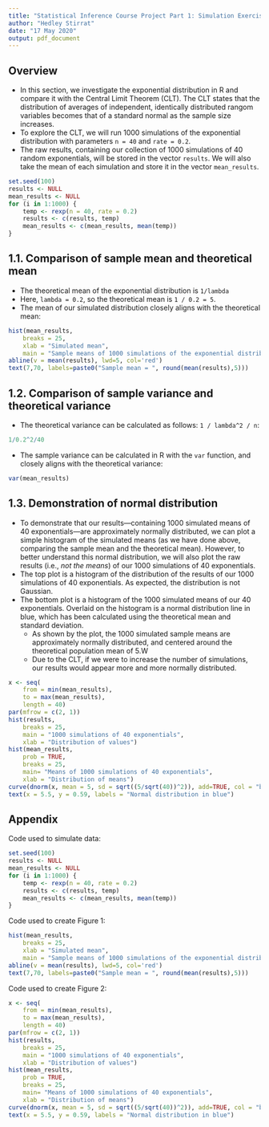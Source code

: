 ---
title: "Statistical Inference Course Project Part 1: Simulation Exercise"
author: "Hedley Stirrat"
date: "17 May 2020"
output: pdf_document
---

## Overview
- In this section, we investigate the exponential distribution in R and compare
  it with the Central Limit Theorem (CLT). The CLT states that the distribution
  of averages of independent, identically distributed rangom variables becomes
  that of a standard normal as the sample size increases.
- To explore the CLT, we will run 1000 simulations of the exponential
  distribution with parameters `n = 40` and `rate = 0.2`. 
- The raw results, containing our collection of 1000 simulations of 40 random
  exponentials, will be stored in the vector `results`. We will also take the
  mean of each simulation and store it in the vector `mean_results`.

```{r echo=FALSE}
set.seed(100)
results <- NULL
mean_results <- NULL
for (i in 1:1000) {
    temp <- rexp(n = 40, rate = 0.2)
    results <- c(results, temp)
    mean_results <- c(mean_results, mean(temp))
}
```

## 1.1. Comparison of sample mean and theoretical mean
- The theoretical mean of the exponential distribution is `1/lambda`
- Here, `lambda = 0.2`, so the theoretical mean is `1 / 0.2 = 5`.
- The mean of our simulated distribution closely aligns with the theoretical
  mean:

```{r echo=FALSE, fig.height=4}
hist(mean_results,
    breaks = 25,
    xlab = "Simulated mean",
    main = "Sample means of 1000 simulations of the exponential distribution")
abline(v = mean(results), lwd=5, col='red')
text(7,70, labels=paste0("Sample mean = ", round(mean(results),5)))
```

## 1.2. Comparison of sample variance and theoretical variance
- The theoretical variance can be calculated as follows: `1 / lambda^2 / n`:
```{r}
1/0.2^2/40
```

- The sample variance can be calculated in R with the `var` function, and
  closely aligns with the theoretical variance:

```{r}
var(mean_results)
```

## 1.3. Demonstration of normal distribution
- To demonstrate that our results---containing 1000 simulated means of 40
  exponentials---are approximately normally distributed, we can plot a simple
  histogram of the simulated means (as we have done above, comparing the sample mean and the
  theoretical mean). However, to better understand this normal distribution, we
  will also plot the raw results (i.e., *not the means*) of our 1000 simulations of
  40 exponentials.
- The top plot is a histogram of the distribution of the results of our 1000
  simulations of 40 exponentials. As expected, the distribution is not Gaussian.
- The bottom plot is a histogram of the 1000 simulated means of our 40
  exponentials. Overlaid on the histogram is a normal distribution line in blue,
  which has been calculated using the theoretical mean and standard deviation.
    - As shown by the plot, the 1000 simulated sample means are approximately
      normally distributed, and centered around the theoretical population mean
      of 5.W
    - Due to the CLT, if we were to increase the number of simulations, our
      results would appear more and more normally distributed.

```{r fig.height=10, echo=FALSE}
x <- seq(
    from = min(mean_results),
    to = max(mean_results),
    length = 40)
par(mfrow = c(2, 1))
hist(results,
    breaks = 25,
    main = "1000 simulations of 40 exponentials",
    xlab = "Distribution of values")
hist(mean_results,
    prob = TRUE,
    breaks = 25,
    main= "Means of 1000 simulations of 40 exponentials",
    xlab = "Distribution of means")
curve(dnorm(x, mean = 5, sd = sqrt((5/sqrt(40))^2)), add=TRUE, col = "blue")
text(x = 5.5, y = 0.59, labels = "Normal distribution in blue")
```

## Appendix

Code used to simulate data:

```{r}
set.seed(100)
results <- NULL
mean_results <- NULL
for (i in 1:1000) {
    temp <- rexp(n = 40, rate = 0.2)
    results <- c(results, temp)
    mean_results <- c(mean_results, mean(temp))
}
```

Code used to create Figure 1:

```{r fig.show='hide'}
hist(mean_results,
    breaks = 25,
    xlab = "Simulated mean",
    main = "Sample means of 1000 simulations of the exponential distribution")
abline(v = mean(results), lwd=5, col='red')
text(7,70, labels=paste0("Sample mean = ", round(mean(results),5)))
```

Code used to create Figure 2:

```{r fig.show='hide'}
x <- seq(
    from = min(mean_results),
    to = max(mean_results),
    length = 40)
par(mfrow = c(2, 1))
hist(results,
    breaks = 25,
    main = "1000 simulations of 40 exponentials",
    xlab = "Distribution of values")
hist(mean_results,
    prob = TRUE,
    breaks = 25,
    main= "Means of 1000 simulations of 40 exponentials",
    xlab = "Distribution of means")
curve(dnorm(x, mean = 5, sd = sqrt((5/sqrt(40))^2)), add=TRUE, col = "blue")
text(x = 5.5, y = 0.59, labels = "Normal distribution in blue")
```